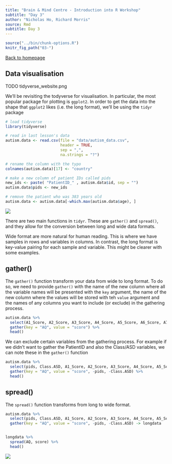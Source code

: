 ```yaml
---
title: "Brain & Mind Centre - Introduction into R Workshop"
subtitle: "Day 3"
author: "Nicholas Ho, Richard Morris"
source: Rmd
subtitle: Day 3
---
```


```r
source("../bin/chunk-options.R")
knitr_fig_path("03-")
```

[Back to homepage](https://n-ho.github.io/bmc_r_workshop_2018/)


## Data visualisation

TODO tidyverse_website.png

We'll be revisiting the todyverse for visualisation. In particular, the most popular package for plotting is `ggplot2`. In order to get the data into the shape that `ggplot2` likes (i.e. the long format), we'll be using the `tidyr` package

```r
# load tidyverse
library(tidyverse)

# read in last lesson's data
autism.data <- read.csv(file = "data/autism_data.csv",
                        header = TRUE,
                        sep = ",",
                        na.strings = "?")

# rename the column with the typo
colnames(autism.data)[17] <- "country"

# make a new column of patient IDs called pids
new_ids <- paste( "PatientID_" , autism.data$id, sep = "")
autism.data$pids <- new_ids

# remove the patient who was 383 years old
autism.data <- autism.data[-which.max(autism.data$age), ]
```



![](tidyr.jpg)

There are two main functions in `tidyr`. These are `gather()` and `spread()`, and they allow for the conversion between long and wide data formats.

Wide format are more natural for human reading. This is where we have samples in rows and variables in columns. In contrast, the long format is key-value pairing for each sample and variable. This might be clearer with some examples.

## gather()
The `gather()` function transform your data from wide to long format. To do so, we need to provide `gather()` with the name of the new column where all the variable names will be presented with the `key` argument, the name of the new column where the values will be stored with teh `value` argument and the names of any columns you want to include (or exclude) in the gathering process.

```r
autism.data %>%
  select(A1_Score, A2_Score, A3_Score, A4_Score, A5_Score, A6_Score, A7_Score, A8_Score, A9_Score, A10_Score) %>%
  gather(key = "AQ", value = "score") %>%
  head()
```

We can exclude certain variables from the gathering process. For example if we didn't want to gather the PatientID and also the Class/ASD variables, we can note these in the `gather()` function
```r
autism.data %>%
  select(pids, Class.ASD, A1_Score, A2_Score, A3_Score, A4_Score, A5_Score, A6_Score, A7_Score, A8_Score, A9_Score, A10_Score) %>%
  gather(key = "AQ", value = "score", -pids, -Class.ASD) %>%
  head()
```


## spread()
The `spread()` function transforms from long to wide format.
```r
autism.data %>%
  select(pids, Class.ASD, A1_Score, A2_Score, A3_Score, A4_Score, A5_Score, A6_Score, A7_Score, A8_Score, A9_Score, A10_Score) %>%
  gather(key = "AQ", value = "score", -pids, -Class.ASD) -> longdata


longdata %>%
  spread(AQ, score) %>%
  head()
```


![](ggplot2.png)

